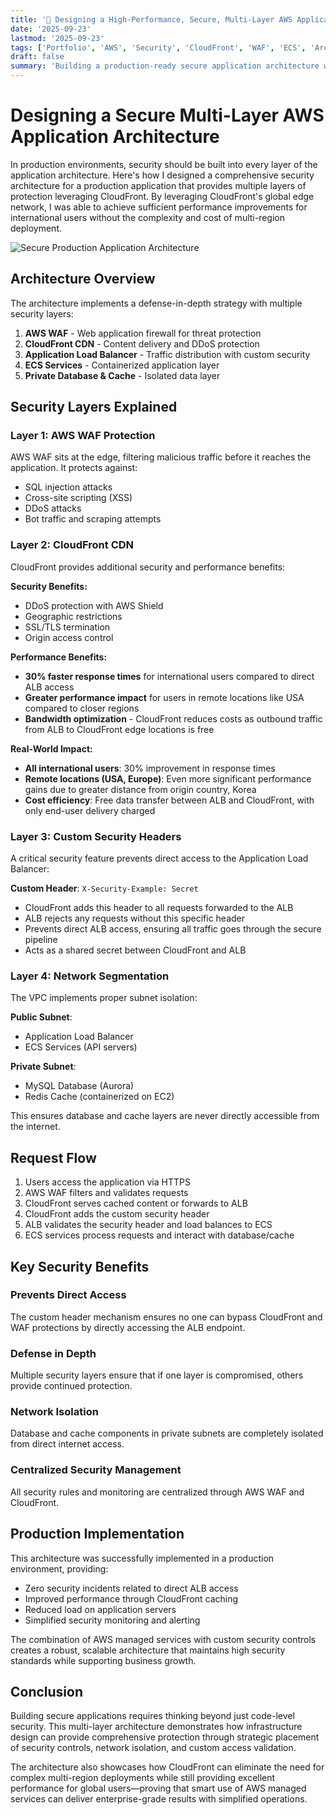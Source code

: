 ```yaml
---
title: '👮 Designing a High-Performance, Secure, Multi-Layer AWS Application Architecture'
date: '2025-09-23'
lastmod: '2025-09-23'
tags: ['Portfolio', 'AWS', 'Security', 'CloudFront', 'WAF', 'ECS', 'Architecture']
draft: false
summary: 'Building a production-ready secure application architecture with AWS WAF, CloudFront, ALB, and custom security headers'
---
```


# Designing a Secure Multi-Layer AWS Application Architecture

In production environments, security should be built into every layer of the application architecture. Here's how I designed a comprehensive security architecture for a production application that provides multiple layers of protection leveraging CloudFront. By leveraging CloudFront's global edge network, I was able to achieve sufficient performance improvements for international users without the complexity and cost of multi-region deployment.

![Secure Production Application Architecture](../static/images/markdown/cloudfront-architecture.png)

## Architecture Overview

The architecture implements a defense-in-depth strategy with multiple security layers:

1. **AWS WAF** - Web application firewall for threat protection
2. **CloudFront CDN** - Content delivery and DDoS protection
3. **Application Load Balancer** - Traffic distribution with custom security
4. **ECS Services** - Containerized application layer
5. **Private Database & Cache** - Isolated data layer

## Security Layers Explained

### Layer 1: AWS WAF Protection

AWS WAF sits at the edge, filtering malicious traffic before it reaches the application. It protects against:

- SQL injection attacks
- Cross-site scripting (XSS)
- DDoS attacks
- Bot traffic and scraping attempts

### Layer 2: CloudFront CDN

CloudFront provides additional security and performance benefits:

**Security Benefits:**

- DDoS protection with AWS Shield
- Geographic restrictions
- SSL/TLS termination
- Origin access control

**Performance Benefits:**

- **30% faster response times** for international users compared to direct ALB access
- **Greater performance impact** for users in remote locations like USA compared to closer regions
- **Bandwidth optimization** - CloudFront reduces costs as outbound traffic from ALB to CloudFront edge locations is free

**Real-World Impact:**

- **All international users**: 30% improvement in response times
- **Remote locations (USA, Europe)**: Even more significant performance gains due to greater distance from origin country, Korea
- **Cost efficiency**: Free data transfer between ALB and CloudFront, with only end-user delivery charged

### Layer 3: Custom Security Headers

A critical security feature prevents direct access to the Application Load Balancer:

**Custom Header**: `X-Security-Example: Secret`

- CloudFront adds this header to all requests forwarded to the ALB
- ALB rejects any requests without this specific header
- Prevents direct ALB access, ensuring all traffic goes through the secure pipeline
- Acts as a shared secret between CloudFront and ALB

### Layer 4: Network Segmentation

The VPC implements proper subnet isolation:

**Public Subnet**:

- Application Load Balancer
- ECS Services (API servers)

**Private Subnet**:

- MySQL Database (Aurora)
- Redis Cache (containerized on EC2)

This ensures database and cache layers are never directly accessible from the internet.

## Request Flow

1. Users access the application via HTTPS
2. AWS WAF filters and validates requests
3. CloudFront serves cached content or forwards to ALB
4. CloudFront adds the custom security header
5. ALB validates the security header and load balances to ECS
6. ECS services process requests and interact with database/cache

## Key Security Benefits

### Prevents Direct Access

The custom header mechanism ensures no one can bypass CloudFront and WAF protections by directly accessing the ALB endpoint.

### Defense in Depth

Multiple security layers ensure that if one layer is compromised, others provide continued protection.

### Network Isolation

Database and cache components in private subnets are completely isolated from direct internet access.

### Centralized Security Management

All security rules and monitoring are centralized through AWS WAF and CloudFront.

## Production Implementation

This architecture was successfully implemented in a production environment, providing:

- Zero security incidents related to direct ALB access
- Improved performance through CloudFront caching
- Reduced load on application servers
- Simplified security monitoring and alerting

The combination of AWS managed services with custom security controls creates a robust, scalable architecture that maintains high security standards while supporting business growth.

## Conclusion

Building secure applications requires thinking beyond just code-level security. This multi-layer architecture demonstrates how infrastructure design can provide comprehensive protection through strategic placement of security controls, network isolation, and custom access validation.

The architecture also showcases how CloudFront can eliminate the need for complex multi-region deployments while still providing excellent performance for global users—proving that smart use of AWS managed services can deliver enterprise-grade results with simplified operations.
